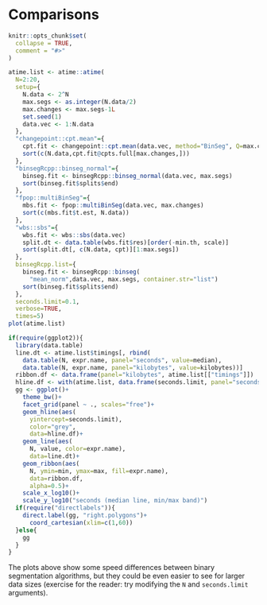 <!--
%\VignetteEngine{knitr::knitr}
%\VignetteIndexEntry{Binary segmentation examples}
-->

# Comparisons

```r
knitr::opts_chunk$set(
  collapse = TRUE,
  comment = "#>"
)

atime.list <- atime::atime(
  N=2:20,
  setup={
    N.data <- 2^N
    max.segs <- as.integer(N.data/2)
    max.changes <- max.segs-1L
    set.seed(1)
    data.vec <- 1:N.data
  },
  "changepoint::cpt.mean"={
    cpt.fit <- changepoint::cpt.mean(data.vec, method="BinSeg", Q=max.changes)
    sort(c(N.data,cpt.fit@cpts.full[max.changes,]))
  },
  "binsegRcpp::binseg_normal"={
    binseg.fit <- binsegRcpp::binseg_normal(data.vec, max.segs)
    sort(binseg.fit$splits$end)
  },
  "fpop::multiBinSeg"={
    mbs.fit <- fpop::multiBinSeg(data.vec, max.changes)
    sort(c(mbs.fit$t.est, N.data))
  },
  "wbs::sbs"={
    wbs.fit <- wbs::sbs(data.vec)
    split.dt <- data.table(wbs.fit$res)[order(-min.th, scale)]
    sort(split.dt[, c(N.data, cpt)][1:max.segs])
  },
  binsegRcpp.list={
    binseg.fit <- binsegRcpp::binseg(
      "mean_norm",data.vec, max.segs, container.str="list")
    sort(binseg.fit$splits$end)
  },
  seconds.limit=0.1,
  verbose=TRUE,
  times=5)
plot(atime.list)

if(require(ggplot2)){
  library(data.table)
  line.dt <- atime.list$timings[, rbind(
    data.table(N, expr.name, panel="seconds", value=median),
    data.table(N, expr.name, panel="kilobytes", value=kilobytes))]
  ribbon.df <- data.frame(panel="kilobytes", atime.list[["timings"]])
  hline.df <- with(atime.list, data.frame(seconds.limit, panel="seconds"))
  gg <- ggplot()+
    theme_bw()+
    facet_grid(panel ~ ., scales="free")+
    geom_hline(aes(
      yintercept=seconds.limit),
      color="grey",
      data=hline.df)+
    geom_line(aes(
      N, value, color=expr.name),
      data=line.dt)+
    geom_ribbon(aes(
      N, ymin=min, ymax=max, fill=expr.name),
      data=ribbon.df,
      alpha=0.5)+
    scale_x_log10()+
    scale_y_log10("seconds (median line, min/max band)")
  if(require("directlabels")){
    direct.label(gg, "right.polygons")+
      coord_cartesian(xlim=c(1,60))
  }else{
    gg
  }
}
```

The plots above show some speed differences between binary
segmentation algorithms, but they could be even easier to see for
larger data sizes (exercise for the reader: try modifying the `N` and
`seconds.limit` arguments).
